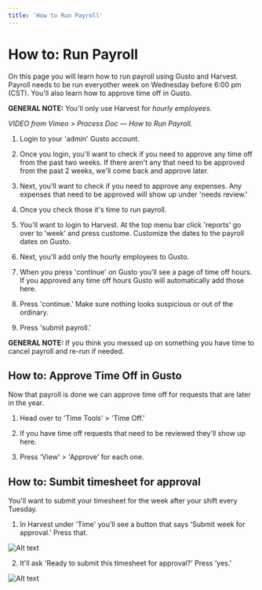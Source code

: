 ```yaml
---
title: 'How to Run Payroll'
---
```


# How to: Run Payroll

On this page you will learn how to run payroll using Gusto and Harvest. Payroll needs to be run everyother week on Wednesday before 6:00 pm (CST). You'll also learn how to approve time off in Gusto.

**GENERAL NOTE:** You'll only use Harvest for *hourly employees.* 

*VIDEO from Vimeo > Process Doc — How to Run Payroll.*

1. Login to your 'admin' Gusto account.

2. Once you login, you'll want to check if you need to approve any time off from the past two weeks. If there aren't any that need to be approved from the past 2 weeks, we'll come back and approve later.

3. Next, you'll want to check if you need to approve any expenses. Any expenses that need to be approved will show up under 'needs review.'

4. Once you check those it's time to run payroll.

5. You'll want to login to Harvest. At the top menu bar click 'reports' go over to 'week' and press custome. Customize the dates to the payroll dates on Gusto.

6. Next, you'll add only the hourly employees to Gusto. 

7. When you press 'continue' on Gusto you'll see a page of time off hours. If you approved any time off hours Gusto will automatically add those here.

8. Press 'continue.' Make sure nothing looks suspicious or out of the ordinary. 

9. Press 'submit payroll.'

**GENERAL NOTE:** If you think you messed up on something you have time to cancel payroll and re-run if needed.

## How to: Approve Time Off in Gusto

Now that payroll is done we can approve time off for requests that are later in the year. 

1. Head over to 'Time Tools' > 'Time Off.'

2. If you have time off requests that need to be reviewed they'll show up here. 

3. Press 'View' > 'Approve' for each one. 

## How to: Sumbit timesheet for approval 

You'll want to submit your timesheet for the week after your shift every Tuesday. 

1. In Harvest under 'Time' you'll see a button that says 'Submit week for approval.' Press that. 

![Alt text](/img/Submit_Timesheet1.png 'title')

2. It'll ask 'Ready to submit this timesheet for approval?' Press 'yes.'

![Alt text](/img/Submit_Timesheet2.png 'title')